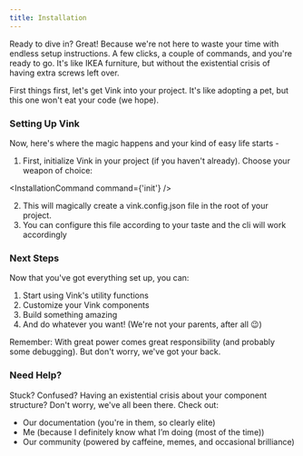 ```yaml
---
title: Installation
---
```



Ready to dive in? Great! Because we're not here to waste your time with endless setup instructions. A few clicks, a couple of commands, and you're ready to go. It's like IKEA furniture, but without the existential crisis of having extra screws left over.

First things first, let's get Vink into your project. It's like adopting a pet, but this one won't eat your code (we hope).

### Setting Up Vink

Now, here's where the magic happens and your kind of easy life starts -

1. First, initialize Vink in your project (if you haven't already). Choose your weapon of choice:

<InstallationCommand command={'init'} />

2. This will magically create a vink.config.json file in the root of your project.
3. You can configure this file according to your taste and the cli will work accordingly

### Next Steps

Now that you've got everything set up, you can:
1. Start using Vink's utility functions
2. Customize your Vink components
3. Build something amazing
4. And do whatever you want! (We're not your parents, after all 😉)

Remember: With great power comes great responsibility (and probably some debugging). But don't worry, we've got your back.

### Need Help?

Stuck? Confused? Having an existential crisis about your component structure? Don't worry, we've all been there. Check out:
- Our documentation (you're in them, so clearly elite)
- Me (because I definitely know what I’m doing (most of the time))
- Our community (powered by caffeine, memes, and occasional brilliance)